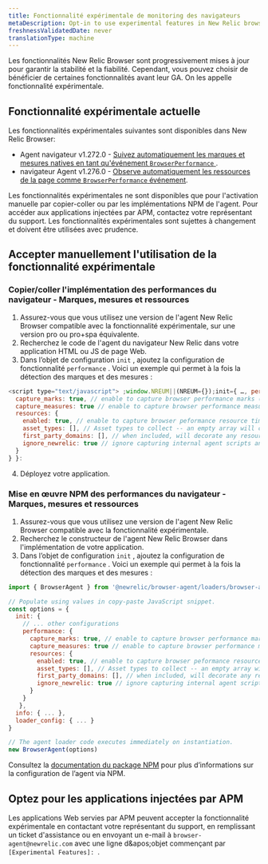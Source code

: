 ```yaml
---
title: Fonctionnalité expérimentale de monitoring des navigateurs
metaDescription: Opt-in to use experimental features in New Relic browser monitoring before they're generally available.
freshnessValidatedDate: never
translationType: machine
---
```


Les fonctionnalités New Relic Browser sont progressivement mises à jour pour garantir la stabilité et la fiabilité. Cependant, vous pouvez choisir de bénéficier de certaines fonctionnalités avant leur GA. On les appelle fonctionnalité expérimentale.

## Fonctionnalité expérimentale actuelle

Les fonctionnalités expérimentales suivantes sont disponibles dans New Relic Browser:

* Agent navigateur v1.272.0 - [Suivez automatiquement les marques et mesures natives en tant qu&apos;événement `BrowserPerformance` ](/docs/browser/new-relic-browser/browser-pro-features/marks-and-measures).
* navigateur Agent v1.276.0 - [Observe automatiquement les ressources de la page comme `BrowserPerformance` événement](/docs/browser/new-relic-browser/browser-pro-features/page-resources).

<Callout variant="important">
  Les fonctionnalités expérimentales ne sont disponibles que pour l&apos;activation manuelle par copier-coller ou par les implémentations NPM de l&apos;agent. Pour accéder aux applications injectées par APM, contactez votre représentant du support. Les fonctionnalités expérimentales sont sujettes à changement et doivent être utilisées avec prudence.
</Callout>

## Accepter manuellement l&apos;utilisation de la fonctionnalité expérimentale

### Copier/coller l&apos;implémentation des performances du navigateur - Marques, mesures et ressources

1. Assurez-vous que vous utilisez une version de l&apos;agent New Relic Browser compatible avec la fonctionnalité expérimentale, sur une version pro ou pro+spa équivalente.
2. Recherchez le code de l&apos;agent du navigateur New Relic dans votre application HTML ou JS de page Web.
3. Dans l’objet de configuration `init` , ajoutez la configuration de fonctionnalité `performance` . Voici un exemple qui permet à la fois la détection des marques et des mesures :

```js
<script type="text/javascript"> ;window.NREUM||(NREUM={});init={ …, performance: {
  capture_marks: true, // enable to capture browser performance marks (default false)
  capture_measures: true // enable to capture browser performance measures (default false)
  resources: {
    enabled: true, // enable to capture browser peformance resource timings (default false)
    asset_types: [], // Asset types to collect -- an empty array will collect all types (default []). See https://developer.mozilla.org/en-US/docs/Web/API/PerformanceResourceTiming/initiatorType for the list of types.
    first_party_domains: [], // when included, will decorate any resource as a first party resource if matching (default [])
    ignore_newrelic: true // ignore capturing internal agent scripts and harvest calls (default true)
  }
} }:
```

4. Déployez votre application.

### Mise en œuvre NPM des performances du navigateur - Marques, mesures et ressources

1. Assurez-vous que vous utilisez une version de l&apos;agent New Relic Browser compatible avec la fonctionnalité expérimentale.
2. Recherchez le constructeur de l&apos;agent New Relic Browser dans l&apos;implémentation de votre application.
3. Dans l’objet de configuration `init` , ajoutez la configuration de fonctionnalité `performance` . Voici un exemple qui permet à la fois la détection des marques et des mesures :

```js
import { BrowserAgent } from '@newrelic/browser-agent/loaders/browser-agent'

// Populate using values in copy-paste JavaScript snippet.
const options = {
  init: {
    // ... other configurations
    performance: {
      capture_marks: true, // enable to capture browser performance marks (default false)
      capture_measures: true // enable to capture browser performance measures (default false)
      resources: {
        enabled: true, // enable to capture browser peformance resource timings (default false)
        asset_types: [], // Asset types to collect -- an empty array will collect all types (default []). See https://developer.mozilla.org/en-US/docs/Web/API/PerformanceResourceTiming/initiatorType for the list of types.
        first_party_domains: [], // when included, will decorate any resource as a first party resource if matching (default [])
        ignore_newrelic: true // ignore capturing internal agent scripts and harvest calls (default true)
      }
    }
   },
  info: { ... },
  loader_config: { ... } 
}

// The agent loader code executes immediately on instantiation.
new BrowserAgent(options)
```

Consultez la [documentation du package NPM](https://www.npmjs.com/package/@newrelic/browser-agent) pour plus d’informations sur la configuration de l’agent via NPM.

## Optez pour les applications injectées par APM

Les applications Web servies par APM peuvent accepter la fonctionnalité expérimentale en contactant votre représentant du support, en remplissant un ticket d&apos;assistance ou en envoyant un e-mail à `browser-agent@newrelic.com` avec une ligne d&amp;apos;objet commençant par `[Experimental Features]: `.